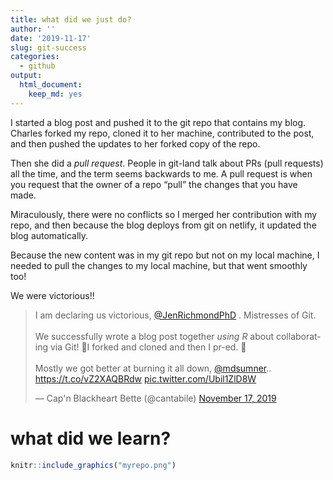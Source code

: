 ```yaml
---
title: what did we just do?
author: ''
date: '2019-11-17'
slug: git-success
categories:
  - github
output:
  html_document:
    keep_md: yes
---
```


I started a blog post and pushed it to the git repo that contains my blog. Charles forked my repo, cloned it to her machine, contributed to the post, and then pushed the updates to her forked copy of the repo. 

Then she did a *pull request*. People in git-land talk about PRs (pull requests) all the time, and the term seems backwards to me. A pull request is when you request that the owner of a repo "pull" the changes that you have made.

Miraculously, there were no conflicts so I merged her contribution with my repo, and then because the blog deploys from git on netlify, it updated the blog automatically. 

Because the new content was in my git repo but not on my local machine, I needed to pull the changes to my local machine, but that went smoothly too! 

We were victorious!!

<blockquote class="twitter-tweet"><p lang="en" dir="ltr">I am declaring us victorious, <a href="https://twitter.com/JenRichmondPhD?ref_src=twsrc%5Etfw">@JenRichmondPhD</a> . Mistresses of Git.<br><br>We successfully wrote a blog post together *using R* about collaborating via Git! 🥐I forked and cloned and then I pr-ed. 🦆 <br><br>Mostly we got better at burning it all down, <a href="https://twitter.com/mdsumner?ref_src=twsrc%5Etfw">@mdsumner</a>.. <a href="https://t.co/vZ2XAQBRdw">https://t.co/vZ2XAQBRdw</a> <a href="https://t.co/Ubil1ZlD8W">pic.twitter.com/Ubil1ZlD8W</a></p>&mdash; Cap&#39;n Blackheart Bette (@cantabile) <a href="https://twitter.com/cantabile/status/1195891644567998464?ref_src=twsrc%5Etfw">November 17, 2019</a></blockquote> <script async src="https://platform.twitter.com/widgets.js" charset="utf-8"></script>

# what did we learn?


```r
knitr::include_graphics("myrepo.png")
``` 
